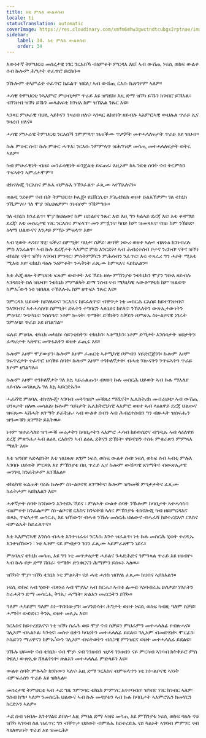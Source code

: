 ```yaml
---
title: እቲ ምሉእ ውልቀሰብ
locale: ti
statusTranslation: automatic
coverImage: https://res.cloudinary.com/xmfm6mhw3gwctndtcubgx2rptnae/image/upload/v1740337243/small_cover_educacion_fundamental_a051170f1c.webp
sidebar:
    label: 34. እቲ ምሉእ ውልቀሰብ
    order: 34
---
```

እውነተኛ ትምህርቲ መሰረታዊ ነገር ንርእስኻ ብዕምቆት ምርዳእ እዩ፤ ኣብ ውሽጢ ነፍሲ ወከፍ ውልቀ ሰብ ኩሎም ሕግታት ተፈጥሮ ይርከቡ።

ንኹሎም ተኣምራት ተፈጥሮ ክፈልጥ ዝደሊ፡ ኣብ ውሽጢ ርእሱ ኬጽንዖም ኣለዎ።

ሓሳዊ ትምህርቲ ንኣእምሮ ምህብታም ጥራይ እዩ ዝግደስ፡ እዚ ድማ ዝኾነ ይኹን ክገብሮ ይኽእል። ብገንዘብ ዝኾነ ይኹን መጻሕፍቲ ክገዝእ ከም ዝኽእል ንጹር እዩ።

ኣንጻር ምሁራዊ ባህሊ ኣይኮናን ንዛረብ ዘለና፡ ኣንጻር ልክዕነት ዘይብሉ ኣእምሮኣዊ ውህሉል ጥራይ ኢና ንዛረብ ዘለና።

ሓሳዊ ምሁራዊ ትምህርቲ ንርእስኻ ንምምላጥ ዝጠቕሙ ጥቃቓት መተሓላለፍታት ጥራይ እዩ ዝህብ።

ኩሉ ምሁር ሰብ፡ ኩሉ ምሁር ሓጥእ፡ ንርእሱ ንምምላጥ ዝሕግዝዎ መሳጢ መተሓላለፍታት ወትሩ ኣለዎ።

ካብ ምሁራዊነት ብዘይ መንፈሳዊነት ወንጀልቲ ይፍጠሩ፡ እዚኦም ከኣ ንደቂ ሰባት ናብ ትርምስን ጥፍኣትን ኣምሪሖሞም።

ቴክኖሎጂ ንርእስና ምሉእ ብምሉእ ንኽንፈልጥ ፈጺሙ ኣየኽእለናን።

ወለዲ ንደቆም ናብ ቤት ትምህርቲ፡ ኮሌጅ፡ ዩኒቨርሲቲ፡ ፖሊቴክኒክ ወዘተ ይልእኽዎም፡ ገለ ቴክኒክ ንኺምሃሩ፡ ገለ ሞያ ንኪህልዎም፡ ንነብሶም ንኽምግቡ።

ገለ ቴክኒክ ክንፈልጥ፡ ሞያ ክህልወና ከም ዘድልየና ንጹር እዩ፡ እዚ ግን ካልኣይ ደረጃ እዩ፡ እቲ ቀዳማይ ደረጃ፡ እቲ መሰረታዊ ነገር ንርእስና ምፍላጥ፡ መን ምዃንና፡ ካበይ ከም ዝመጻእና፡ ናበይ ከም ንኸይድ፡ ዕላማ ህልውናና እንታይ ምዃኑ ምፍላጥ እዩ።

ኣብ ሂወት ሓጎስ፡ ጓሂ፡ ፍቕሪ፡ ስምዒት፡ ባህታ፡ ስቓይ፡ ጽባቐ፡ ነውሪ ወዘተ ኣሎ። ብጽኑዕ ክንነብረሉ ምስ እንፈልጥ፡ ኣብ ኩሉ ደረጃታት ኣእምሮ ምስ እንርድኦ፡ ኣብ ሕብረተሰብ ቦታና ንረክብ፡ ናትና ዝኾነ ቴክኒክ፡ ናትና ዝኾነ ኣገባብ ምንባር፡ ምስትምቓርን ምሕሳብን ንፈጥር፡ እቲ ተጻራሪ ግን ሓሶት ሚእቲ ሚእቲ እዩ፡ ቴክኒክ ባዕሉ ንዕምቆት፡ ንሓቅነት ፈጺሙ ከምጻእና ኣይክእልን።

እቲ ሕጂ ዘሎ ትምህርቲ ፍጹም ውድቀት እዩ ኾይኑ ዘሎ ምኽንያቱ ንቴክኒክን ሞያን ግቡእ ዘይብሉ ኣገዳስነት ስለ ዝህብ። ንቴክኒክ ምምልካት ድማ ንሰብ ናብ ሜካኒካዊ ኣውቶማቲክ ከም ዝልወጥ ከምኡ’ውን ነቲ ዝበለጸ ተኽእሎኡ ከም ዘጥፍኦ ንጹር እዩ።

ንምርዳእ ህይወት ከይሃለወና፡ ንርእስና ከይፈለጥና፡ ብቐጥታ ነቲ መስርሕ ርእሰይ ከይተገንዘብና፡ ንኣገባብና ኣተሓሳስባ፡ ስምዒት፡ ድሌትን ተግባርን ኣጽኒዕና ከየለና፡ ንኽእለትን ውጽኢታውነትን ምዕባይ፡ ንጭካኔና፡ ንስስዔና፡ ነቶም ኲናት፡ ጥሜት፡ ድኽነትን ስቓይን ዘምጽኡ ስነ-ልቦናዊ ነገራት ንምዕባይ ጥራይ እዩ ዘገልግል።

ፍሉይ ምዕባሌ ቴክኒክ መካኒክ፡ ሳይንቲስትን፡ ተክኒክን፡ ኣቶሚክን፡ ነቶም ድኻታት እንስሳታት ዝበታትን፡ ፈጣሪታት ኣጽዋር መጥፋእትን ወዘተ ፈጢሩ እዩ።

ኩሎም እዞም ሞያውያን፡ ኩሎም እዞም ፈጠርቲ ኣቶሚካዊ ቦምብን ሃይድሮጅንን፡ ኩሎም እዞም ንፍጥረታት ተፈጥሮ ዘሳቕዩ ሰባት፡ ኩሎም እዞም ተንኮለኛታት፡ ብሓቂ ንኲናትን ንጥፍኣትን ጥራይ እዮም ዘገልግሉ።

ኩሎም እዞም ተንኮለኛታት ገለ እኳ ኣይፈልጡን፡ ብዛዕባ ኩሉ መስርሕ ህይወት ኣብ ኩሉ ማእለያ ዘይብሉ መገለጺኡ ገለ እኳ ኣይርድኡን።

ሓፈሻዊ ምዕባሌ ቴክኖሎጂ፡ ኣገባብ መጓዓዝያ፡ መቑጸሪ ማሺናት፡ ኤሌክትሪክ መብራህቲ፡ ኣብ ውሽጢ ህንጻታት ዘለዉ መሳልል፡ ኩሎም ዓይነታት ኤሌክትሮኒካዊ ኣእምሮ ወዘተ ኣብ ላዕለዋይ ደረጃ ህልውና ዝፍጸሙ ኣሽሓት ጸገማት ይፈትሑ፡ ኣብ ውልቀ ሰብን ኣብ ሕብረተሰብን ግን ብዙሓት ዝሰፍሑን ዝዓሙቑን ጸገማት ይእትዉ።

ነቶም ዝተፈላለዩ ዝዓሙቑ መሬታትን ከባቢታትን ኣእምሮ ሓሳብ ከይወሰድና ብግዲኡ ኣብ ላዕለዋይ ደረጃ ምጽንሑ፡ ኣብ ልዕሊ ርእስናን ኣብ ልዕሊ ደቅናን ድኽነት፡ ዋይዋይን ተስፋ ምቁራጽን ምምጻእ ማለት እዩ።

እቲ ዝዓበየ ኣድላይነት፡ እቲ ዝህጹጽ ጸገም ነፍሲ ወከፍ ውልቀ ሰብ፡ ነፍሲ ወከፍ ሰብ ኣብቲ ምሉእ ኣገባቡ ህይወት ምርዳእ እዩ ምኽንያቱ በዚ ጥራይ ኢና ኩሎም ውሽጣዊ ጸገማትና ብውጽኢታዊ መንገዲ ክንፈትሖም እንኽእል።

ቴክኒካዊ ፍልጠት ባዕሉ ኩሎም ስነ-ልቦናዊ ጸገማትና፡ ኩሎም ዝዓመቑ ምጎታታትና ፈጺሙ ክፈትሖም ኣይክእልን እዩ።

ሓቀኛታት ሰባት ክንከውን እንተደኣ ኾይና ፡ ምሉኣት ውልቀ ሰባት ንኹሎም ከባቢታት ኣተሓሳስባ ብዕምቆት ክንፈልጦም ስነ-ልቦናዊ ርእስና ክንፍትሽ ኣለና ምኽንያቱ ቴክኖሎጂ ካብ ዘይምርዳእና ወጻኢ ጥፍኣታዊ መሳርሒ እዩ ዝኸውን፡ ብሓቂ ንኹሉ መስርሕ ህልውና ብሓፈሻ ከይተረደእና፡ ርእስና ብምልኡት ከይፈለጥና።

እቲ ኣእምሮኣዊ እንስሳ ብሓቂ እንተዝፈቱ፡ ንርእሱ እንተ ዝፈልጥ፡ ነቲ ኩሉ መስርሕ ሂወት ተረዲኡ እንተዝኸውን ፡ ነቲ ኣቶም ናይ ምብታን ገበን ፈጺሙ ኣይምፈጸሞን ነይሩ።

ምዕባሌና ቴክኒክ መሳጢ እዩ ግን ነቲ መጥቃዕታዊ ሓይልና ንሓድሕድና ንምንጻል ጥራይ እዩ ዘዕብዮ፡ ኣብ ኩሉ ቦታ ድማ ሽበራ፡ ጥሜት፡ ድንቁርናን ሕማምን ይሰፍኑ ኣለዉ።

ዝኾነት ሞያ፡ ዝኾነ ቴክኒክ ነቲ ምልኣት፡ ናይ ሓቂ ሓጎስ ዝበሃል ፈጺሙ ክህበና ኣይክእልን።

ነፍሲ ወከፍ ኣብ ሂወት ብጽኑዕ ኣብ ሞያኡ፡ ኣብ ስርሑ፡ ኣብቲ ልሙድ ኣነባብራኡ ይሰቃይ፡ ነገራትን ስራሓትን ድማ መሳርሒ ቅንኢ፡ ሓሜት፡ ጽልእን መሪርነትን ይኾኑ።

ዓለም ሓካይም፡ ዓለም ስነ-ጥበባውያን፡ መሃንድሳት፡ ሕግታት ወዘተ ነፍሲ ወከፍ ካብዚ ዓለም ስቓይ፡ ሓሜት፡ ውድድር፡ ቅንኢ ወዘተ መሊኡ እዩ።

ንርእስና ከይተረደእናና፡ ነቲ ዝኾነ ስራሕ ወይ ሞያ ናብ ስቓይን ምህራምን መተሓላለፊ የብጽሓና። ገሊኦም ብኣልኮል፡ ካንቲና፡ መስተ ቤትን ካባረትን መተሓላለፊ ይደልዩ፡ ገሊኦም ብመድሃኒት፡ ሞርፊን፡ ኮኬይንን ማሪዋናን ከምኡ’ውን ገሊኦም ብፍትወትን ብስጋዊ ምንዝርና ወዘተ መተሓላለፊ ይደልዩ።

ንኹሉ ህይወት ናብ ቴክኒክ፡ ናብ ሞያ፡ ናብ ገንዘብን ዝያዳ ገንዘብን ናይ ምርካብ ኣገባብ ክትቅይሮ ምስ ትደሊ፡ ውጽኢቱ ሸለልትነት፡ ጽልእን መተሓላለፊ ምድላይን እዩ።

ውልቀ ሰባት ምሉኣት ክንከውን ኣለና፡ እዚ ድማ ንርእስና ብምፍላጥን ነቲ ስነ-ልቦናዊ ኣነነት ብምፍራስን ጥራይ እዩ ዝከኣል።

መሰረታዊ ትምህርቲ ኣብ ሓደ ግዜ ንምንባር ቴክኒክ ምምሃር እናተባብዐ፡ ዝዓበየ ነገር ክገብር ኣለዎ፡ ንሰብ ክግዞ ኣለዎ፡ ንመስርሕ ህልውና ኣብ ኩሉ መዳያቱን ኣብ ኩሉ ከባቢታት ኣእምሮኡን ክመሃርን ክርድኦን ኣለዎ።

ሓደ ሰብ ዝብሎ እንተሃልዩ ይበሎ፡ እዚ ምባል ድማ ኣዝዩ መሳጢ እዩ ምኽንያቱ ነፍሲ ወከፍ ባዕሉ ናቱ ዝኾነ ኣገባብ ስለ ዝፈጥር ግን ብቐጥታ ህይወት ብምሉኡ ከይተረድኡ ናይ ካልኦት ኣገባብ ምምሃር ናብ ላዕለዋይነት ጥራይ እዩ ዝመርሕ።

